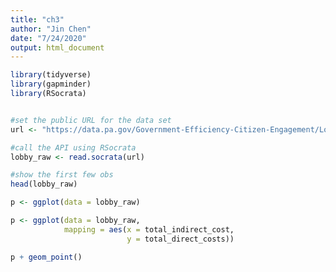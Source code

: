 ```yaml
---
title: "ch3"
author: "Jin Chen"
date: "7/24/2020"
output: html_document
---
```


```r
library(tidyverse)
library(gapminder)
library(RSocrata)


#set the public URL for the data set 
url <- "https://data.pa.gov/Government-Efficiency-Citizen-Engagement/Lobbying-Disclosure-Data-2017-State/wbm6-mh8t"

#call the API using RSocrata
lobby_raw <- read.socrata(url)

#show the first few obs
head(lobby_raw)


```

```r
p <- ggplot(data = lobby_raw)

p <- ggplot(data = lobby_raw,
            mapping = aes(x = total_indirect_cost,
                          y = total_direct_costs))

p + geom_point()
```

